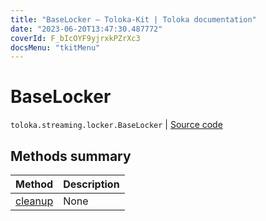 ```yaml
---
title: "BaseLocker — Toloka-Kit | Toloka documentation"
date: "2023-06-20T13:47:30.487772"
coverId: F_bIcOYF9yjrxkPZrXc3
docsMenu: "tkitMenu"
---
```


# BaseLocker

`toloka.streaming.locker.BaseLocker` | [Source code](https://github.com/Toloka/toloka-kit/blob/v1.2.0/src/streaming/locker.py#L30)

## Methods summary

| Method | Description |
| :------| :-----------|
[cleanup](/docs/toloka-kit/reference/toloka.streaming.locker.BaseLocker.cleanup)| None